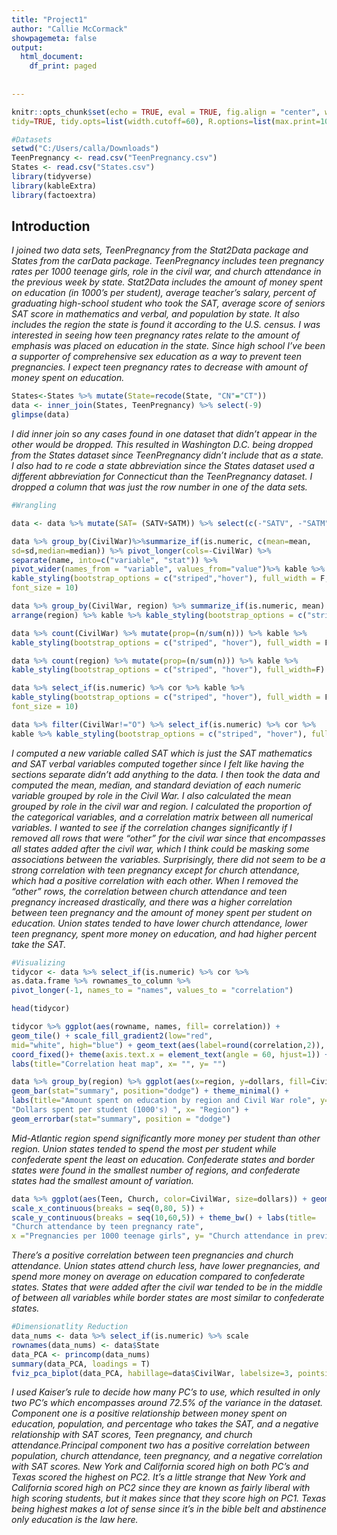 ```yaml
---
title: "Project1"
author: "Callie McCormack"
showpagemeta: false
output:
  html_document:
    df_print: paged
    
    
---
```


```r
knitr::opts_chunk$set(echo = TRUE, eval = TRUE, fig.align = "center", warning = F, message = F,
tidy=TRUE, tidy.opts=list(width.cutoff=60), R.options=list(max.print=100))
```





```r
#Datasets
setwd("C:/Users/calla/Downloads")
TeenPregnancy <- read.csv("TeenPregnancy.csv")
States <- read.csv("States.csv")
library(tidyverse)
library(kableExtra)
library(factoextra)
```

## Introduction
*I joined two data sets, TeenPregnancy from the Stat2Data package and States from the carData package. TeenPregnancy includes teen pregnancy rates per 1000 teenage girls, role in the civil war, and church attendance in the previous week by state. Stat2Data includes the amount of money spent on education (in 1000's per student), average teacher's salary, percent of graduating high-school student who took the SAT, average score of seniors SAT score in mathematics and verbal, and population by state. It also includes the region the state is found it according to the U.S. census. I was interested in seeing how teen pregnancy rates relate to the amount of emphasis was placed on education in the state. Since high school I've been a supporter of comprehensive sex education as a way to prevent teen pregnancies. I expect teen pregnancy rates to decrease with amount of money spent on education.*


```r
States<-States %>% mutate(State=recode(State, "CN"="CT"))
data <- inner_join(States, TeenPregnancy) %>% select(-9)
glimpse(data)
```

*I did inner join so any cases found in one dataset that didn't appear in the other would be dropped. This resulted in Washington D.C. being dropped from the States dataset since TeenPregnancy didn't include that as a state. I also had to re code a state abbreviation since the States dataset used a different abbreviation for Connecticut than the TeenPregnancy dataset. I dropped a column that was just the row number in one of the data sets.*


```r
#Wrangling

data <- data %>% mutate(SAT= (SATV+SATM)) %>% select(c(-"SATV", -"SATM"))

data %>% group_by(CivilWar)%>%summarize_if(is.numeric, c(mean=mean,
sd=sd,median=median)) %>% pivot_longer(cols=-CivilWar) %>% 
separate(name, into=c("variable", "stat")) %>% 
pivot_wider(names_from = "variable", values_from="value")%>% kable %>% 
kable_styling(bootstrap_options = c("striped","hover"), full_width = F,
font_size = 10)

data %>% group_by(CivilWar, region) %>% summarize_if(is.numeric, mean) %>% 
arrange(region) %>% kable %>% kable_styling(bootstrap_options = c("striped", "hover"), full_width = F, font_size = 10) 

data %>% count(CivilWar) %>% mutate(prop=(n/sum(n))) %>% kable %>%
kable_styling(bootstrap_options = c("striped", "hover"), full_width = F)

data %>% count(region) %>% mutate(prop=(n/sum(n))) %>% kable %>%
kable_styling(bootstrap_options = c("striped", "hover"), full_width=F)

data %>% select_if(is.numeric) %>% cor %>% kable %>% 
kable_styling(bootstrap_options = c("striped", "hover"), full_width = F,
font_size = 10)

data %>% filter(CivilWar!="O") %>% select_if(is.numeric) %>% cor %>% 
kable %>% kable_styling(bootstrap_options = c("striped", "hover"), full_width = F, font_size=10)

```

*I computed a new variable called SAT which is just the SAT mathematics and SAT verbal variables computed together since I felt like having the sections separate didn't add anything to the data. I then took the data and computed the mean, median, and standard deviation of each numeric variable grouped by role in the Civil War. I also calculated the mean grouped by role in the civil war and region. I calculated the proportion of the categorical variables, and a correlation matrix between all numerical variables. I wanted to see if the correlation changes significantly if I removed all rows that were "other" for the civil war since that encompasses all states added after the civil war, which I think could be masking some associations between the variables.*
*Surprisingly, there did not seem to be a strong correlation with teen pregnancy except for church attendance, which had a positive correlation with each other. When I removed the "other" rows, the correlation between church attendance and teen pregnancy increased drastically, and there was a higher correlation between teen pregnancy and the amount of money spent per student on education. Union states tended to have lower church attendance, lower teen pregnancy, spent more money on education, and had higher percent take the SAT.*

```r
#Visualizing
tidycor <- data %>% select_if(is.numeric) %>% cor %>% 
as.data.frame %>% rownames_to_column %>% 
pivot_longer(-1, names_to = "names", values_to = "correlation")

head(tidycor)

tidycor %>% ggplot(aes(rowname, names, fill= correlation)) +
geom_tile() + scale_fill_gradient2(low="red", 
mid="white", high="blue") + geom_text(aes(label=round(correlation,2)), size=3) + 
coord_fixed()+ theme(axis.text.x = element_text(angle = 60, hjust=1)) +
labs(title="Correlation heat map", x= "", y= "")
```

```r
data %>% group_by(region) %>% ggplot(aes(x=region, y=dollars, fill=CivilWar))+
geom_bar(stat="summary", position="dodge") + theme_minimal() + 
labs(title="Amount spent on education by region and Civil War role", y= 
"Dollars spent per student (1000's) ", x= "Region") + 
geom_errorbar(stat="summary", position = "dodge")
```

*Mid-Atlantic region spend significantly more money per student than other region. Union states tended to spend the most per student while confederate spent the least on education. Confederate states and border states were found in the smallest number of regions, and confederate states had the smallest amount of variation. *

```r
data %>% ggplot(aes(Teen, Church, color=CivilWar, size=dollars)) + geom_point() +
scale_x_continuous(breaks = seq(0,80, 5)) + 
scale_y_continuous(breaks = seq(10,60,5)) + theme_bw() + labs(title=
"Church attendance by teen pregnancy rate",
x ="Pregnancies per 1000 teenage girls", y= "Church attendance in previous week") 
```

*There's a positive correlation between teen pregnancies and church attendance. Union states attend church less, have lower pregnancies, and spend more money on average on education compared to confederate states. States that were added after the civil war tended to be in the middle of between all variables while border states are most similar to confederate states.*

```r
#Dimensionatlity Reduction
data_nums <- data %>% select_if(is.numeric) %>% scale
rownames(data_nums) <- data$State
data_PCA <- princomp(data_nums)
summary(data_PCA, loadings = T)
fviz_pca_biplot(data_PCA, habillage=data$CivilWar, labelsize=3, pointsize=1)
```

*I used Kaiser's rule to decide how many PC's to use, which resulted in only two PC's which encompasses around 72.5% of the variance in the dataset. Component one is a positive relationship between money spent on education, population, and percentage who takes the SAT, and a negative relationship with SAT scores, Teen pregnancy, and church attendance.Principal component two has a positive correlation between population, church attendance, teen pregnancy, and a negative correlation with SAT scores. New York and California scored high on both PC's and Texas scored the highest on PC2. It's a little strange that New York and California scored high on PC2 since they are known as fairly liberal with high scoring students, but it makes since that they score high on PC1. Texas being highest makes a lot of sense since it's in the bible belt and abstinence only education is the law here.*



